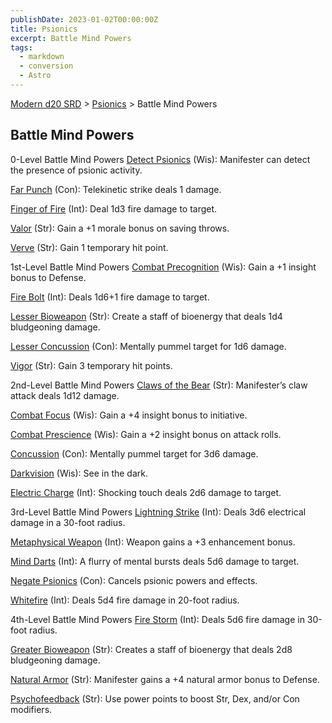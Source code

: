 ```yaml
---
publishDate: 2023-01-02T00:00:00Z
title: Psionics
excerpt: Battle Mind Powers
tags:
  - markdown
  - conversion
  - Astro
---
```


[Modern d20 SRD](/#modernD20) > [Psionics](modern-d20-srd-psionics-index) > Battle Mind Powers

## Battle Mind Powers

0-Level Battle Mind Powers
[Detect Psionics](modern-d20-srd-psionics-detect-psionics) (Wis): Manifester can detect the presence of psionic activity.

[Far Punch](modern-d20-srd-psionics-far-punch) (Con): Telekinetic strike deals 1 damage.

[Finger of Fire](modern-d20-srd-psionics-finger-of-fire) (Int): Deal 1d3 fire damage to target.

[Valor](modern-d20-srd-psionics-valor) (Str): Gain a +1 morale bonus on saving throws.

[Verve](modern-d20-srd-psionics-verve) (Str): Gain 1 temporary hit point.

1st-Level Battle Mind Powers
[Combat Precognition](modern-d20-srd-psionics-combat-precognition) (Wis): Gain a +1 insight bonus to Defense.

[Fire Bolt](modern-d20-srd-psionics-fire-bolt) (Int): Deals 1d6+1 fire damage to target.

[Lesser Bioweapon](modern-d20-srd-psionics-lesser-bioweapon) (Str): Create a staff of bioenergy that deals 1d4 bludgeoning damage.

[Lesser Concussion](modern-d20-srd-psionics-lesser-concussion) (Con): Mentally pummel target for 1d6 damage.

[Vigor](modern-d20-srd-psionics-vigor) (Str): Gain 3 temporary hit points.

2nd-Level Battle Mind Powers
[Claws of the Bear](modern-d20-srd-psionics-claws-of-bear) (Str): Manifester’s claw attack deals 1d12 damage.

[Combat Focus](modern-d20-srd-psionics-combat-focus) (Wis): Gain a +4 insight bonus to initiative.

[Combat Prescience](modern-d20-srd-psionics-combat-prescience) (Wis): Gain a +2 insight bonus on attack rolls.

[Concussion](modern-d20-srd-psionics-concussion) (Con): Mentally pummel target for 3d6 damage.

[Darkvision](modern-d20-srd-psionics-darkvision) (Wis): See in the dark.

[Electric Charge](modern-d20-srd-psionics-electric-charge) (Int): Shocking touch deals 2d6 damage to target.

3rd-Level Battle Mind Powers
[Lightning Strike](modern-d20-srd-psionics-lightning-strike) (Int): Deals 3d6 electrical damage in a 30-foot radius.

[Metaphysical Weapon](modern-d20-srd-psionics-metaphysical-weapon) (Int): Weapon gains a +3 enhancement bonus.

[Mind Darts](modern-d20-srd-psionics-mind-darts) (Int): A flurry of mental bursts deals 5d6 damage to target.

[Negate Psionics](modern-d20-srd-psionics-negate-psionics) (Con): Cancels psionic powers and effects.

[Whitefire](modern-d20-srd-psionics-whitefire) (Int): Deals 5d4 fire damage in 20-foot radius.

4th-Level Battle Mind Powers
[Fire Storm](modern-d20-srd-psionics-fire-storm) (Int): Deals 5d6 fire damage in 30-foot radius.

[Greater Bioweapon](modern-d20-srd-psionics-greater-bioweapon) (Str): Creates a staff of bioenergy that deals 2d8 bludgeoning damage.

[Natural Armor](modern-d20-srd-psionics-natural-armor) (Str): Manifester gains a +4 natural armor bonus to Defense.

[Psychofeedback](modern-d20-srd-psionics-psychofeedback) (Str): Use power points to boost Str, Dex, and/or Con modifiers.
